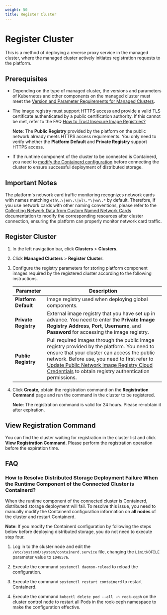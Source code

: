 ```yaml
---
weight: 50
title: Register Cluster
---
```


# Register Cluster

This is a method of deploying a reverse proxy service in the managed cluster, where the managed cluster actively initiates registration requests to the platform.

## Prerequisites

* Depending on the type of managed cluster, the versions and parameters of Kubernetes and other components on the managed cluster must meet the [Version and Parameter Requirements for Managed Clusters](/configure/clusters/overview.mdx#version-compatibility).

* The image registry must support HTTPS access and provide a valid TLS certificate authenticated by a public certification authority. If this cannot be met, refer to the FAQ [How to Trust Insecure Image Registries?](/configure/clusters/managed/how-to/image-repo-trust.mdx)

    **Note**: The **Public Registry** provided by the platform on the public network already meets HTTPS access requirements. You only need to verify whether the **Platform Default** and **Private Registry** support HTTPS access.

* If the runtime component of the cluster to be connected is Containerd, you need to [modify the Containerd configuration](#rook-ceph) before connecting the cluster to ensure successful deployment of distributed storage.

## Important Notes

The platform's network card traffic monitoring recognizes network cards with names matching `eth\.\|en\.\|wl\.*\|ww\.*` by default. Therefore, if you use network cards with other naming conventions, please refer to the [Collecting Network Data from Custom Named Network Cards](/configure/clusters/managed/how-to/netcard-chart.mdx) documentation to modify the corresponding resources after cluster connection, ensuring the platform can properly monitor network card traffic.

## Register Cluster

1. In the left navigation bar, click **Clusters** > **Clusters**.

2. Click **Managed Clusters** > **Register Cluster**.

3. Configure the registry parameters for storing platform component images required by the registered cluster according to the following instructions.

    |   Parameter |    Description    |
    | ------ | -------- |
    |  **Platform Default**  | Image registry used when deploying global components.   |
    |  **Private Registry**  | External image registry that you have set up in advance. You need to enter the **Private Image Registry Address**, **Port**, **Username**, and **Password** for accessing the image registry. |
    |  **Public Registry**  | Pull required images through the public image registry provided by the platform. You need to ensure that your cluster can access the public network. Before use, you need to first refer to [Update Public Network Image Registry Cloud Credentials](/configure/clusters/how-to/update_public_repository_credentials.mdx) to obtain registry authentication permissions.|

4. Click **Create**, obtain the registration command on the **Registration Command** page and run the command in the cluster to be registered.

    **Note**: The registration command is valid for 24 hours. Please re-obtain it after expiration.

## View Registration Command

You can find the cluster waiting for registration in the cluster list and click **View Registration Command**. Please perform the registration operation before the expiration time.

## FAQ

### <span id = "rook-ceph">How to Resolve Distributed Storage Deployment Failure When the Runtime Component of the Connected Cluster is Containerd?</span>

When the runtime component of the connected cluster is Containerd, distributed storage deployment will fail. To resolve this issue, you need to manually modify the Containerd configuration information on **all nodes** of the cluster and restart Containerd.

**Note**: If you modify the Containerd configuration by following the steps below before deploying distributed storage, you do not need to execute step four.

1. Log in to the cluster node and edit the `/etc/systemd/system/containerd.service` file, changing the `LimitNOFILE` parameter value to `1048576`.

2. Execute the command `systemctl daemon-reload` to reload the configuration.

3. Execute the command `systemctl restart containerd` to restart Containerd.

4. Execute the command `kubectl delete pod --all -n rook-ceph` on the cluster control node to restart all Pods in the rook-ceph namespace to make the configuration effective.